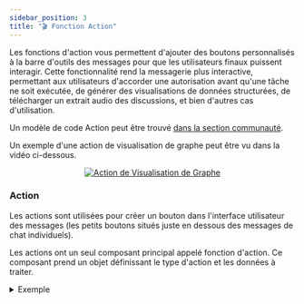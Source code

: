```yaml
---
sidebar_position: 3
title: "🎬 Fonction Action"
---
```


Les fonctions d'action vous permettent d'ajouter des boutons personnalisés à la barre d'outils des messages pour que les utilisateurs finaux puissent interagir.
Cette fonctionnalité rend la messagerie plus interactive, permettant aux utilisateurs d'accorder une autorisation avant qu'une
tâche ne soit exécutée, de générer des visualisations de données structurées, de télécharger un extrait audio des discussions,
et bien d'autres cas d'utilisation.

Un modèle de code Action peut être trouvé [dans la section communauté](https://openwebui.com/f/hub/custom_action/).

Un exemple d'une action de visualisation de graphe peut être vu dans la vidéo ci-dessous.

<p align="center">
  <a href="#">
    <img src="/images/pipelines/graph-viz-action.gif" alt="Action de Visualisation de Graphe" />
  </a>
</p>


### Action
Les actions sont utilisées pour créer un bouton dans l'interface utilisateur des messages (les petits boutons situés juste en dessous des messages de chat individuels).

Les actions ont un seul composant principal appelé fonction d'action. Ce composant prend un objet définissant le type d'action et les données à traiter.

<details>
<summary>Exemple</summary>

```python
async def action(
        self,
        body: dict,
        __user__=None,
        __event_emitter__=None,
        __event_call__=None,
    ) -> Optional[dict]:
        print(f"action:{__name__}")

        response = await __event_call__(
            {
                "type": "input",
                "data": {
                    "title": "écrire un message",
                    "message": "ici, écrivez un message à ajouter",
                    "placeholder": "entrez votre message",
                },
            }
        )
        print(response)
```
</details>
